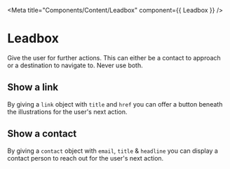 
<Meta
  title="Components/Content/Leadbox"
  component={{ Leadbox }} />

# Leadbox
Give the user for further actions. This can either be a contact to approach or a destination to navigate to. Never use both.


<Canvas withSource='open'>
  <Story name="Regular">
    <Leadbox
      illustration={'space_shuttle_043'}
      title="Haben Sie Interesse bekommen?"
      contact={{
        email: "example@satellytes.com",
        title: "Gholam Abdol, Geschäftsführer",
        headline: "Projektanfrage"
      }}/>
  </Story>
</Canvas>

<ArgsTable of={Leadbox}/>

## Show a link
By giving a `link` object with `title` and `href` you can offer a button beneath the illustrations for the user's next action.

<Canvas withSource='open'>
  <Story name="With Link" >
    <Leadbox
      illustration={'blimp_000'}
      title="Haben Sie Interesse bekommen?"
      link={{
        title: "Karriere",
        href: 'http://www.example.com'
      }}/>
  </Story>
</Canvas>

## Show a contact
By giving a `contact` object with `email`, `title` & `headline` you can display a contact person to reach out for the user's next action.

<Canvas withSource='open'>
  <Story name="With Contact" >
    <Leadbox
      illustration={'alien_002'}
      title="Haben Sie Interesse bekommen?"
      contact={{
        email: "hello@example.com",
        title: "John Smith, CEO",
        headline: "Projektanfrage"
      }}/>
  </Story>
</Canvas>
